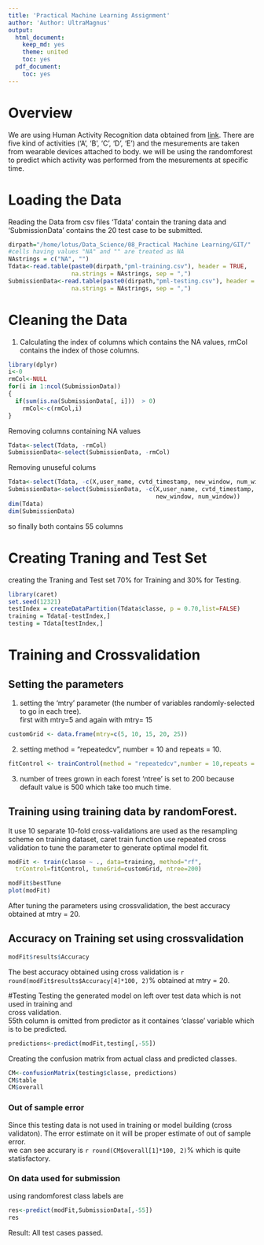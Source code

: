 ```yaml
---
title: 'Practical Machine Learning Assignment'
author: 'Author: UltraMagnus'
output:
  html_document:
    keep_md: yes
    theme: united
    toc: yes
  pdf_document:
    toc: yes
---
```

# Overview  

We are using Human Activity Recognition data obtained from  [link](http://groupware.les.inf.puc-rio.br/har). There are five kind of activities ('A', 'B', 'C', 'D', 'E') and the mesurements are taken from wearable devices attached to body. we will be using the randomforest to predict which activity was performed from the mesurements at specific time.  

# Loading the Data  

Reading the Data from csv files 'Tdata' contain the traning data and 'SubmissionData' contains the 20 test case to be submitted.  

```r
dirpath="/home/lotus/Data_Science/08_Practical Machine Learning/GIT/"
#cells having values "NA" and "" are treated as NA
NAstrings = c("NA", "")
Tdata<-read.table(paste0(dirpath,"pml-training.csv"), header = TRUE,
                  na.strings = NAstrings, sep = ",")
SubmissionData<-read.table(paste0(dirpath,"pml-testing.csv"), header = TRUE, 
                  na.strings = NAstrings, sep = ",")
```

# Cleaning the Data  

1. Calculating the index of columns which contains the NA values, rmCol contains the 
index of those columns.
```r
library(dplyr)
i<-0
rmCol<-NULL
for(i in 1:ncol(SubmissionData))
{
  if(sum(is.na(SubmissionData[, i]))  > 0)
  	rmCol<-c(rmCol,i)
}
```

Removing columns containing NA values

```r
Tdata<-select(Tdata, -rmCol)
SubmissionData<-select(SubmissionData, -rmCol)
```

Removing unuseful colums  
```r
Tdata<-select(Tdata, -c(X,user_name, cvtd_timestamp, new_window, num_window))
SubmissionData<-select(SubmissionData, -c(X,user_name, cvtd_timestamp,
                                          new_window, num_window))
dim(Tdata)
dim(SubmissionData)
```

so finally both contains 55 columns  

# Creating Traning and Test Set
creating the Traning and Test set 70% for Training and 30% for Testing. 
```r
library(caret)
set.seed(12321)
testIndex = createDataPartition(Tdata$classe, p = 0.70,list=FALSE)
training = Tdata[-testIndex,]
testing = Tdata[testIndex,]
```

# Training  and Crossvalidation

## Setting the parameters

1. setting the 'mtry' parameter (the number of variables randomly-selected to go in each tree).  
first with mtry=5 and again with mtry= 15
```r
customGrid <- data.frame(mtry=c(5, 10, 15, 20, 25))
```

2. setting method = "repeatedcv",  number = 10 and repeats = 10.  
```r
fitControl <- trainControl(method = "repeatedcv",number = 10,repeats = 10)
```


3. number of trees grown in each forest 'ntree' is set to 200 because default value is 500 which take too much time.  

## Training using training data by randomForest.  
It use 10 separate 10-fold cross-validations are used as the resampling scheme on training dataset, caret train function use repeated cross validation to tune the parameter to generate optimal model fit.

```r
modFit <- train(classe ~ ., data=training, method="rf",
  trControl=fitControl, tuneGrid=customGrid, ntree=200)
```

```r
modFit$bestTune 
plot(modFit)
```

After tuning the parameters using crossvalidation, the best accuracy obtained at mtry = 20.  

## Accuracy on Training set  using crossvalidation

```r
modFit$results$Accuracy

```

The best accuracy obtained using cross validation is `r round(modFit$results$Accuracy[4]*100, 2)`% obtained at mtry = 20.

#Testing
Testing the generated model on left over test data which is not used in training and       
cross validation.  
55th column is omitted from predictor as it containes 'classe' variable which is to be predicted. 
```r
predictions<-predict(modFit,testing[,-55])
```

Creating  the confusion matrix from actual class and predicted classes.
```r
CM<-confusionMatrix(testing$classe, predictions)
CM$table
CM$overall
```

### Out of sample error
Since this testing data is not used in training or model building (cross validaton). The error estimate on it will be proper estimate of out of sample error.   
we can see accurary is `r round(CM$overall[1]*100, 2)`% which is quite statisfactory.  

### On data used for submission  

using randomforest class labels are  

```r
res<-predict(modFit,SubmissionData[,-55])
res
```

Result: All test cases passed.  
